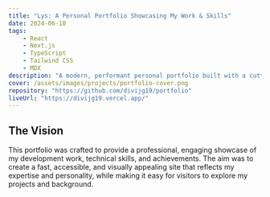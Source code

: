 ```yaml
---
title: "Lys: A Personal Portfolio Showcasing My Work & Skills"
date: 2024-06-10
tags:
    - React
    - Next.js
    - TypeScript
    - Tailwind CSS
    - MDX
description: "A modern, performant personal portfolio built with a cutting-edge tech stack, designed to highlight projects, skills, and experience with clarity and style."
cover: /assets/images/projects/portfolio-cover.png
repository: "https://github.com/divijg19/portfolio"
liveUrl: "https://divijg19.vercel.app/"
---
```


## The Vision

This portfolio was crafted to provide a professional, engaging showcase of my development work, technical skills, and achievements. The aim was to create a fast, accessible, and visually appealing site that reflects my expertise and personality, while making it easy for visitors to explore my projects and background.